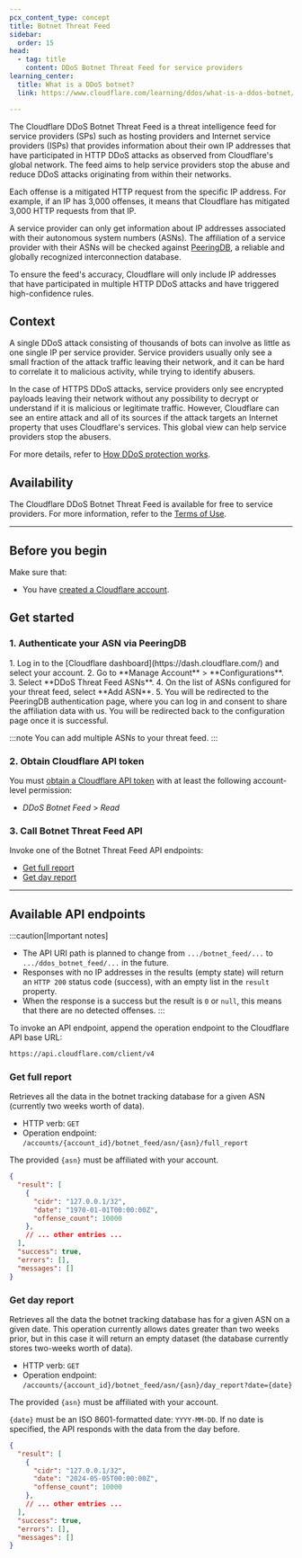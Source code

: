 ```yaml
---
pcx_content_type: concept
title: Botnet Threat Feed
sidebar:
  order: 15
head:
  - tag: title
    content: DDoS Botnet Threat Feed for service providers
learning_center:
  title: What is a DDoS botnet?
  link: https://www.cloudflare.com/learning/ddos/what-is-a-ddos-botnet/

---
```


The Cloudflare DDoS Botnet Threat Feed is a threat intelligence feed for service providers (SPs) such as hosting providers and Internet service providers (ISPs) that provides information about their own IP addresses that have participated in HTTP DDoS attacks as observed from Cloudflare's global network. The feed aims to help service providers stop the abuse and reduce DDoS attacks originating from within their networks.

Each offense is a mitigated HTTP request from the specific IP address. For example, if an IP has 3,000 offenses, it means that Cloudflare has mitigated 3,000 HTTP requests from that IP.

A service provider can only get information about IP addresses associated with their autonomous system numbers (ASNs). The affiliation of a service provider with their ASNs will be checked against [PeeringDB](https://www.peeringdb.com/), a reliable and globally recognized interconnection database.

To ensure the feed's accuracy, Cloudflare will only include IP addresses that have participated in multiple HTTP DDoS attacks and have triggered high-confidence rules.

## Context

A single DDoS attack consisting of thousands of bots can involve as little as one single IP per service provider. Service providers usually only see a small fraction of the attack traffic leaving their network, and it can be hard to correlate it to malicious activity, while trying to identify abusers.

In the case of HTTPS DDoS attacks, service providers only see encrypted payloads leaving their network without any possibility to decrypt or understand if it is malicious or legitimate traffic. However, Cloudflare can see an entire attack and all of its sources if the attack targets an Internet property that uses Cloudflare's services. This global view can help service providers stop the abusers.

For more details, refer to [How DDoS protection works](/ddos-protection/about/how-ddos-protection-works/).

## Availability

The Cloudflare DDoS Botnet Threat Feed is available for free to service providers. For more information, refer to the [Terms of Use](https://www.cloudflare.com/en-gb/service-specific-terms-application-services/#ddos-botnet-threat-feed).

---

## Before you begin

Make sure that:

- You have [created a Cloudflare account](/fundamentals/account/).

## Get started

### 1. Authenticate your ASN via PeeringDB

<Steps>
1. Log in to the [Cloudflare dashboard](https://dash.cloudflare.com/) and select your account.
2. Go to **Manage Account** > **Configurations**.
3. Select **DDoS Threat Feed ASNs**.
4. On the list of ASNs configured for your threat feed, select **Add ASN**.
5. You will be redirected to the PeeringDB authentication page, where you can log in and consent to share the affiliation data with us. You will be redirected back to the configuration page once it is successful.
</Steps>

:::note
You can add multiple ASNs to your threat feed.
:::

### 2. Obtain Cloudflare API token

You must [obtain a Cloudflare API token](/fundamentals/api/get-started/create-token/) with at least the following account-level permission:

- _DDoS Botnet Feed_ > _Read_

### 3. Call Botnet Threat Feed API

Invoke one of the Botnet Threat Feed API endpoints:

- [Get full report](#get-full-report)
- [Get day report](#get-day-report)

---

## Available API endpoints

:::caution[Important notes]

- The API URI path is planned to change from `.../botnet_feed/...` to `.../ddos_botnet_feed/...` in the future.
- Responses with no IP addresses in the results (empty state) will return an `HTTP 200` status code (success), with an empty list in the `result` property.
- When the response is a success but the result is `0` or `null`, this means that there are no detected offenses.
:::

To invoke an API endpoint, append the operation endpoint to the Cloudflare API base URL:

```txt
https://api.cloudflare.com/client/v4
```

### Get full report

Retrieves all the data in the botnet tracking database for a given ASN (currently two weeks worth of data).

- HTTP verb: `GET`
- Operation endpoint: `/accounts/{account_id}/botnet_feed/asn/{asn}/full_report`

The provided `{asn}` must be affiliated with your account.

<APIRequest
  path="/accounts/{account_id}/botnet_feed/asn/{asn_id}/full_report"
  method="GET"
/>

```json output
{
  "result": [
    {
      "cidr": "127.0.0.1/32",
      "date": "1970-01-01T00:00:00Z",
      "offense_count": 10000
    },
    // ... other entries ...
  ],
  "success": true,
  "errors": [],
  "messages": []
}
```

### Get day report

Retrieves all the data the botnet tracking database has for a given ASN on a given date. This operation currently allows dates greater than two weeks prior, but in this case it will return an empty dataset (the database currently stores two-weeks worth of data).

- HTTP verb: `GET`
- Operation endpoint: `/accounts/{account_id}/botnet_feed/asn/{asn}/day_report?date={date}`

The provided `{asn}` must be affiliated with your account.

`{date}` must be an ISO 8601-formatted date: `YYYY-MM-DD`. If no date is specified, the API responds with the data from the day before.

<APIRequest
  path="/accounts/{account_id}/botnet_feed/asn/{asn_id}/day_report"
  method="GET"
/>

```json output
{
  "result": [
    {
      "cidr": "127.0.0.1/32",
      "date": "2024-05-05T00:00:00Z",
      "offense_count": 10000
    },
    // ... other entries ...
  ],
  "success": true,
  "errors": [],
  "messages": []
}
```
